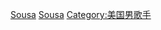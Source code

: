 {{Cat main|約翰·菲利普·蘇薩}}

{{Commons category|John Philip Sousa}}

[[Category:以作曲家命名的分類|Sousa]]
[[Category:以美國音樂家命名的分類|Sousa]]
[[Category:美国男歌手|Category:美国男歌手]]